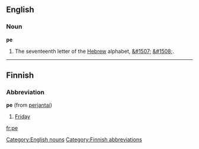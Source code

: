 ==English==

===Noun===
'''pe'''

# The seventeenth letter of the [[Hebrew]] alphabet, [[&#1507;]] [[&#1508;]].

----

==Finnish==

===Abbreviation===
'''pe''' (from [[perjantai]])

#[[Friday]]

[[Category:English nouns]]
[[Category:Finnish abbreviations]]

[[fr:pe]]